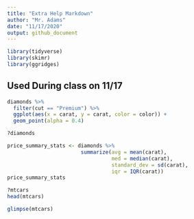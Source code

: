 ```yaml
---
title: "Extra Help Markdown"
author: "Mr. Adams"
date: "11/17/2020"
output: github_document
---
```


```r
library(tidyverse)
library(skimr)
library(ggridges)
```

## Used During class on 11/17 

```r
diamonds %>%
  filter(cut == "Premium") %>%
  ggplot(aes(x = carat, y = carat, color = color)) +
  geom_point(alpha = 0.4)

?diamonds

price_summary_stats <- diamonds %>%
                        summarize(avg = mean(carat), 
                                  med = median(carat), 
                                  standard_dev = sd(carat), 
                                  iqr = IQR(carat))
price_summary_stats

?mtcars
head(mtcars)

glimpse(mtcars)

```

